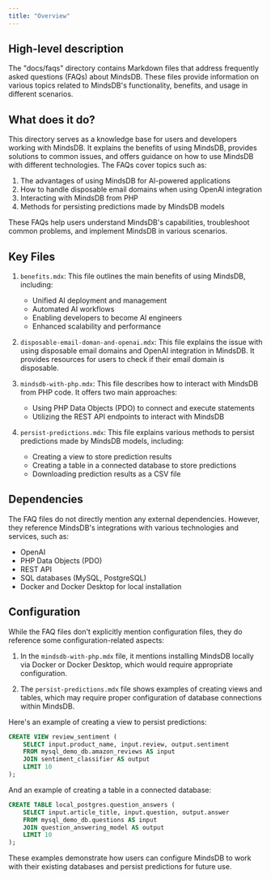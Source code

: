 ```yaml
---
title: "Overview"
---
```


## High-level description

The "docs/faqs" directory contains Markdown files that address frequently asked questions (FAQs) about MindsDB. These files provide information on various topics related to MindsDB's functionality, benefits, and usage in different scenarios.

## What does it do?

This directory serves as a knowledge base for users and developers working with MindsDB. It explains the benefits of using MindsDB, provides solutions to common issues, and offers guidance on how to use MindsDB with different technologies. The FAQs cover topics such as:

1. The advantages of using MindsDB for AI-powered applications
2. How to handle disposable email domains when using OpenAI integration
3. Interacting with MindsDB from PHP
4. Methods for persisting predictions made by MindsDB models

These FAQs help users understand MindsDB's capabilities, troubleshoot common problems, and implement MindsDB in various scenarios.

## Key Files

1. `benefits.mdx`: This file outlines the main benefits of using MindsDB, including:
   - Unified AI deployment and management
   - Automated AI workflows
   - Enabling developers to become AI engineers
   - Enhanced scalability and performance

2. `disposable-email-doman-and-openai.mdx`: This file explains the issue with using disposable email domains and OpenAI integration in MindsDB. It provides resources for users to check if their email domain is disposable.

3. `mindsdb-with-php.mdx`: This file describes how to interact with MindsDB from PHP code. It offers two main approaches:
   - Using PHP Data Objects (PDO) to connect and execute statements
   - Utilizing the REST API endpoints to interact with MindsDB

4. `persist-predictions.mdx`: This file explains various methods to persist predictions made by MindsDB models, including:
   - Creating a view to store prediction results
   - Creating a table in a connected database to store predictions
   - Downloading prediction results as a CSV file

## Dependencies

The FAQ files do not directly mention any external dependencies. However, they reference MindsDB's integrations with various technologies and services, such as:

- OpenAI
- PHP Data Objects (PDO)
- REST API
- SQL databases (MySQL, PostgreSQL)
- Docker and Docker Desktop for local installation

## Configuration

While the FAQ files don't explicitly mention configuration files, they do reference some configuration-related aspects:

1. In the `mindsdb-with-php.mdx` file, it mentions installing MindsDB locally via Docker or Docker Desktop, which would require appropriate configuration.

2. The `persist-predictions.mdx` file shows examples of creating views and tables, which may require proper configuration of database connections within MindsDB.

Here's an example of creating a view to persist predictions:

```sql
CREATE VIEW review_sentiment (
    SELECT input.product_name, input.review, output.sentiment
    FROM mysql_demo_db.amazon_reviews AS input
    JOIN sentiment_classifier AS output
    LIMIT 10
);
```

And an example of creating a table in a connected database:

```sql
CREATE TABLE local_postgres.question_answers (
    SELECT input.article_title, input.question, output.answer
    FROM mysql_demo_db.questions AS input
    JOIN question_answering_model AS output
    LIMIT 10
);
```

These examples demonstrate how users can configure MindsDB to work with their existing databases and persist predictions for future use.
